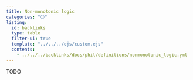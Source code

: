 ```yaml
---
title: Non-monotonic logic
categories: "⚪"
listing:
  id: backlinks
  type: table
  filter-ui: true
  template: "../../../ejs/custom.ejs"
  contents:
    - ../../../backlinks/docs/phil/definitions/nonmonotonic_logic.yml
---
```


TODO